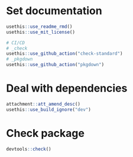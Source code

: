 # Set documentation

```r
usethis::use_readme_rmd()
usethis::use_mit_license()

# CI/CD
# _check
usethis::use_github_action("check-standard")
# _pkgdown
usethis::use_github_action("pkgdown")
```

# Deal with dependencies

```r
attachment::att_amend_desc()
usethis::use_build_ignore("dev")
```


# Check package

```r
devtools::check()
```


